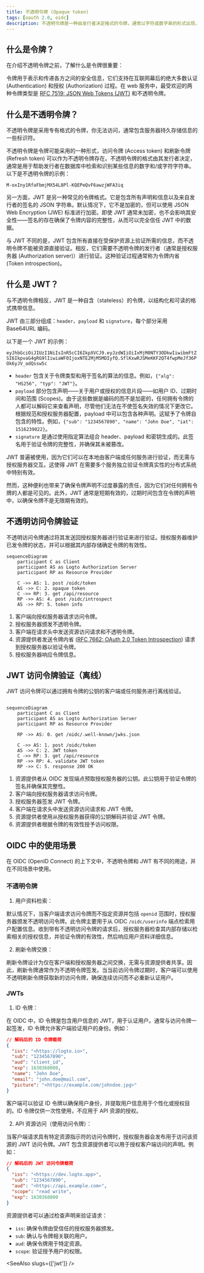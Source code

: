 ```yaml
---
title: 不透明令牌 (Opaque token)
tags: [oauth 2.0, oidc]
description: 不透明令牌是一种由发行者决定格式的令牌，通常以字符或数字串的形式出现，需要发行者进行验证，而不是包含直接验证所需的所有信息。
---
```


## 什么是令牌？

在介绍不透明令牌之前，了解什么是令牌很重要：

令牌用于表示和传递各方之间的安全信息，它们支持在互联网幕后的绝大多数认证 (Authentication) 和授权 (Authorization) 过程。在 web 服务中，最受欢迎的两种令牌类型是 [RFC 7519: JSON Web Tokens (JWT)](https://datatracker.ietf.org/doc/html/rfc7519) 和不透明令牌。

## 什么是不透明令牌？

不透明令牌是采用专有格式的令牌，你无法访问，通常包含服务器持久存储信息的一些标识符。

不透明令牌是令牌可能采用的一种形式，访问令牌 (Access token) 和刷新令牌 (Refresh token) 可以作为不透明令牌存在。不透明令牌的格式由其发行者决定，通常是用于帮助发行者在数据库中检索和识别某些信息的数字和/或字符字符串。以下是不透明令牌的示例：

```
M-oxIny1RfaFbmjMX54L8Pl-KQEPeQvF6awzjWFA3iq
```

另一方面，JWT 是另一种常见的令牌格式。它是包含所有声明和信息以及来自发行者的签名的 JSON 字符串。默认情况下，它不是加密的，但可以使用 JSON Web Encryption (JWE) 标准进行加密。即使 JWT 通常未加密，也不会影响其安全性——签名的存在确保了令牌内容的完整性，从而可以完全信任 JWT 中的数据。

与 JWT 不同的是，JWT 包含所有直接在受保护资源上验证所需的信息，而不透明令牌不能被资源直接验证。相反，它们需要不透明令牌的发行者（通常是授权服务器 (Authorization server)）进行验证。这种验证过程通常称为令牌内省 (Token introspection)。

## 什么是 JWT？

与不透明令牌相反，JWT 是一种自含（stateless）的令牌，以结构化和可读的格式携带信息。

JWT 由三部分组成：`header`、`payload` 和 `signature`，每个部分采用 Base64URL 编码。

以下是一个 JWT 的示例：

`eyJhbGciOiJIUzI1NiIsInR5cCI6IkpXVCJ9.eyJzdWIiOiIxMjM0NTY3ODkwIiwibmFtZSI6IkpvaG4gRG9lIiwiaWF0IjoxNTE2MjM5MDIyfQ.SflKxwRJSMeKKF2QT4fwpMeJf36POk6yJV_adQssw5c`

- `header` 包含关于令牌类型和用于签名的算法的信息。例如，`{"alg": "HS256", "typ": "JWT"}`。
- `payload` 部分包含声明——关于用户或授权的信息片段——如用户 ID、过期时间和范围 (Scopes)。由于这些数据是编码的而不是加密的，任何拥有令牌的人都可以解码它来查看声明，尽管他们无法在不使签名失效的情况下更改它。根据规范和授权服务器配置，payload 中可以包含各种声明。这赋予了令牌自包含的特性。例如，`{"sub": "1234567890", "name": "John Doe", "iat": 1516239022}`。
- `signature` 是通过使用指定算法组合 header、payload 和密钥生成的。此签名用于验证令牌的完整性，并确保其未被篡改。

JWT 普遍被使用，因为它们可以在本地由客户端或任何服务进行验证，而无需与授权服务器交互。这使得 JWT 在需要多个服务独立验证令牌真实性的分布式系统中特别有效。

然而，这种便利也带来了确保令牌声明不过度暴露的责任，因为它们对任何拥有令牌的人都是可见的。此外，JWT 通常是短期有效的，过期时间包含在令牌的声明中，以确保令牌不是无限期有效的。

## 不透明访问令牌验证

不透明访问令牌通过将其发送回授权服务器进行验证来进行验证。授权服务器维护已发令牌的状态，并可以根据其内部存储确定令牌的有效性。

```mermaid
sequenceDiagram
    participant C as Client
    participant AS as Logto Authorization Server
    participant RP as Resource Provider

    C ->> AS: 1. post /oidc/token
    AS ->> C: 2. opaque token
    C ->> RP: 3. get /api/resource
    RP ->> AS: 4. post /oidc/introspect
    AS ->> RP: 5. token info

```

1. 客户端向授权服务器请求访问令牌。
2. 授权服务器颁发不透明令牌。
3. 客户端在请求头中发送资源访问请求和不透明令牌。
4. 资源提供者发送令牌内省 ([RFC 7662: OAuth 2.0 Token Introspection](https://datatracker.ietf.org/doc/html/rfc7662)) 请求到授权服务器以验证令牌。
5. 授权服务器响应令牌信息。

## JWT 访问令牌验证（离线）

JWT 访问令牌可以通过拥有令牌的公钥的客户端或任何服务进行离线验证。

```mermaid

sequenceDiagram
    participant C as Client
    participant AS as Logto Authorization Server
    participant RP as Resource Provider

    RP ->> AS: 0. get /oidc/.well-known/jwks.json

    C ->> AS: 1. post /oidc/token
    AS ->> C: 2. JWT token
    C ->> RP: 3. get /api/resource
    RP ->> RP: 4. validate JWT token
    RP ->> C: 5. response 200 OK

```

1. 资源提供者从 OIDC 发现端点预取授权服务器的公钥。此公钥用于验证令牌的签名并确保其完整性。
2. 客户端向授权服务器请求访问令牌。
3. 授权服务器签发 JWT 令牌。
4. 客户端在请求头中发送资源访问请求和 JWT 令牌。
5. 资源提供者使用从授权服务器获得的公钥解码并验证 JWT 令牌。
6. 资源提供者根据令牌的有效性授予访问权限。

## OIDC 中的使用场景

在 OIDC (OpenID Connect) 的上下文中，不透明令牌和 JWT 有不同的用途，并在不同场景中使用。

### 不透明令牌

1. 用户资料检索：

默认情况下，当客户端请求访问令牌而不指定资源并包括 `openid` 范围时，授权服务器颁发不透明访问令牌。此令牌主要用于从 OIDC `/oidc/userinfo` 端点检索用户配置信息。收到带有不透明访问令牌的请求后，授权服务器检查其内部存储以检索相关的授权信息，并验证令牌的有效性，然后响应用户资料详细信息。

2. 刷新令牌交换：

刷新令牌设计为仅在客户端和授权服务器之间交换，无需与资源提供者共享。因此，刷新令牌通常作为不透明令牌签发。当当前访问令牌过期时，客户端可以使用不透明刷新令牌获取新的访问令牌，确保连续访问而不必重新认证用户。

### JWTs

1. ID 令牌：

在 OIDC 中，ID 令牌是包含用户信息的 JWT，用于认证用户。通常与访问令牌一起签发，ID 令牌允许客户端验证用户的身份。例如：

```json
// 解码后的 ID 令牌载荷
{
  "iss": "<https://logto.io>",
  "sub": "1234567890",
  "aud": "client_id",
  "exp": 1630368000,
  "name": "John Doe",
  "email": "john.doe@mail.com",
  "picture": "<https://example.com/johndoe.jpg>"
}

```

客户端可以验证 ID 令牌以确保用户身份，并提取用户信息用于个性化或授权目的。ID 令牌仅供一次性使用，不应用于 API 资源的授权。

2. API 资源访问（使用访问令牌）：

当客户端请求具有特定资源指示符的访问令牌时，授权服务器会发布用于访问该资源的 JWT 访问令牌。JWT 包含资源提供者可以用于授权客户端访问的声明。例如：

```json
// 解码后的 JWT 访问令牌载荷
{
  "iss": "<https://dev.logto.app>",
  "sub": "1234567890",
  "aud": "<https://api.example.com>",
  "scope": "read write",
  "exp": 1630368000
}

```

资源提供者可以通过检查声明来验证请求：

- `iss`: 确保令牌由受信任的授权服务器颁发。
- `sub`: 确认与令牌相关联的用户。
- `aud`: 确保令牌用于特定资源。
- `scope`: 验证授予用户的权限。

<SeeAlso slugs={['jwt']} />